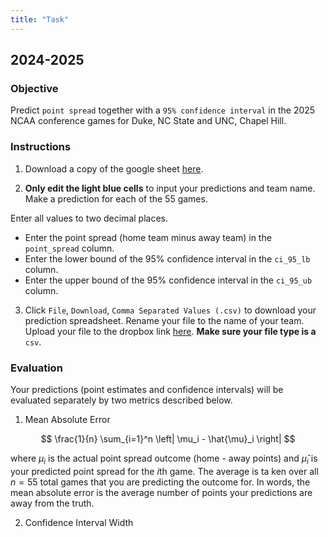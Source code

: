 ```yaml
---
title: "Task"
---
```


## 2024-2025

### Objective

Predict `point spread` together with a `95% confidence interval` in the 2025 NCAA conference games for Duke, NC State and UNC, Chapel Hill. 

### Instructions

1. Download a copy of the google sheet [here](https://docs.google.com/spreadsheets/d/1MoSm6rSKa4zIemlunDs1O6m77oSbXa2klaqFYWPLOxc/edit?usp=sharing).

2. **Only edit the light blue cells** to input your predictions and team name. Make a prediction for each of the 55 games. 

:::callout-important
Enter all values to two decimal places.

- Enter the point spread (home team minus away team) in the `point_spread` column.
- Enter the lower bound of the 95% confidence interval in the `ci_95_lb` column.
- Enter the upper bound of the 95% confidence interval in the `ci_95_ub` column.
:::

3. Click `File`, `Download`, `Comma Separated Values (.csv)` to download your prediction spreadsheet. Rename your file to the name of your team. Upload your file to the dropbox link [here](https://www.dropbox.com/request/3rRzJVPdjfrjywYuXSm0). **Make sure your file type is a** `csv`.

### Evaluation

Your predictions (point estimates and confidence intervals) will be evaluated separately by two metrics described below.

1. Mean Absolute Error

$$
\frac{1}{n} \sum_{i=1}^n \left| \mu_i - \hat{\mu}_i \right|
$$

where $\mu_i$ is the actual point spread outcome (home - away points) and $\hat{\mu}_i$ is your predicted point spread for the $i$th game. The average is ta    ken over all $n = 55$ total games that you are predicting the outcome for. In words, the mean absolute error is the average number of points your predictions are away from the truth.

2. Confidence Interval Width



<!-- To reward tighter confidence intervals, we will use the following metric: -->

